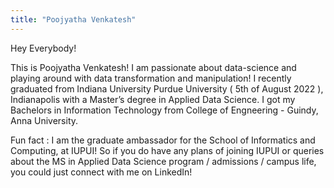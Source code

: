 ```yaml
---
title: "Poojyatha Venkatesh"
---
```


Hey Everybody!

This is Poojyatha Venkatesh! I am passionate about data-science and playing around with data transformation and manipulation! I recently graduated from Indiana University Purdue University ( 5th of August 2022 ), Indianapolis with a Master's degree in Applied Data Science. I got my Bachelors in Information Technology from College of Engneering - Guindy, Anna University.

Fun fact : I am the graduate ambassador for the School of Informatics and Computing, at IUPUI! So if you do have any plans of joining IUPUI or queries about the MS in Applied Data Science program / admissions / campus life, you could just connect with me on LinkedIn!

